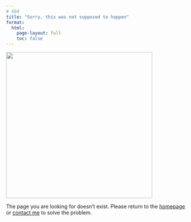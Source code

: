 ```yaml
---
# 404
title: "Sorry, this was not supposed to happen"
format: 
  html: 
    page-layout: full
    toc: false
---
```


![](assets/images/404.jpg){fig-align="center" width="400"}

The page you are looking for doesn't exist. Please return to the [homepage](/index.qmd) or [contact me](contact.qmd) to solve the problem.
